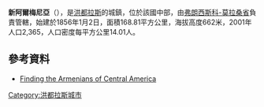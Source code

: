 '''新阿爾梅尼亞'''（{{lang-es|Nueva Armenia}}），是[[洪都拉斯|洪都拉斯]]的城鎮，位於該國中部，由[[弗朗西斯科-莫拉桑省|弗朗西斯科-莫拉桑省]]負責管轄，始建於1856年1月2日，面積168.81平方公里，海拔高度662米，2001年人口2,365，人口密度每平方公里14.01人。

{{coord|13|45|0|N|87|10|0|W|type:adm2nd_region:HN_source:nlwiki|display=title}}

==參考資料==
*[https://web.archive.org/web/20090913090108/http://www.reporter.am/go/article/2009-09-10-finding-the-armenians-of-central-america Finding the Armenians of Central America]

{{Honduras-geo-stub}}
[[Category:洪都拉斯城市|Category:洪都拉斯城市]]